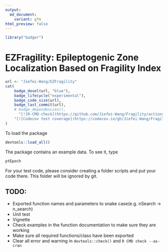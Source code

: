 ```yaml
---
output:
  md_document:
    variant: gfm
html_preview: false
---
```


<!-- README.md is generated from README.Rmd. Please edit that file -->

```r
library("badger")
```

# EZFragility: Epileptogenic Zone Localization Based on Fragility Index
```r
url <- "Jiefei-Wang/EZFragility"
cat(
	badge_devel(url, "blue"),
    badge_lifecycle("experimental"),
    badge_code_size(url),
    badge_last_commit(url),
    # badge_dependencies(),
	  "[![R-CMD-check](https://github.com/Jiefei-Wang/Fragility/actions/workflows/R-CMD-check.yaml/badge.svg)](https://github.com/Jiefei-Wang/Fragility/actions/workflows/R-CMD-check.yaml)",
    "[![Codecov test coverage](https://codecov.io/gh/Jiefei-Wang/Fragility/graph/badge.svg)](https://app.codecov.io/gh/Jiefei-Wang/Fragility)"
)


```

To load the package
```r
devtools::load_all()
```

The package contains an example data. To see it, type
```r
ptEpoch
```
For your test code, please consider creating a folder scripts and put your code there. This folder will be ignored by git.

## TODO:

- Exported function names and parameters to snake case(e.g. nSearch -> n_search)
- Unit test
- Vignette
- Check examples in the function documentation to make sure they are working
- Make sure all required functions/class have been exported
- Clear all error and warning in `devtools::check()` and `R CMD check --as-cran`
